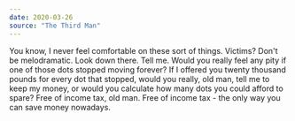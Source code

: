 ```yaml
---
date: 2020-03-26
source: "The Third Man"
---
```


You know, I never feel comfortable on these sort of things. Victims? Don't be melodramatic. Look down there. Tell me. Would you really feel any pity if one of those dots stopped moving forever? If I offered you twenty thousand pounds for every dot that stopped, would you really, old man, tell me to keep my money, or would you calculate how many dots you could afford to spare? Free of income tax, old man. Free of income tax - the only way you can save money nowadays.
